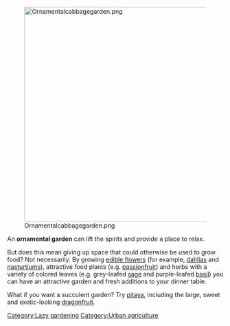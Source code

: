 [[File:Ornamentalcabbagegarden.png|center|500px]]

An '''ornamental garden''' can lift the spirits and provide a place to relax. 

But does this mean giving up space that could otherwise be used to grow food? Not necessarily. By growing [[edible flowers]] (for example, [[dahlias]] and [[nasturtium]]s), attractive food plants (e.g. [[passionfruit]]) and herbs with a variety of colored leaves (e.g. grey-leafed [[sage]] and purple-leafed [[basil]]) you can have an attractive garden and fresh additions to your dinner table.

What if you want a succulent garden? Try [[pitaya]], including the large, sweet and exotic-looking [[dragonfruit]]. 

[[Category:Lazy gardening]]
[[Category:Urban agriculture]]

{{stub}}